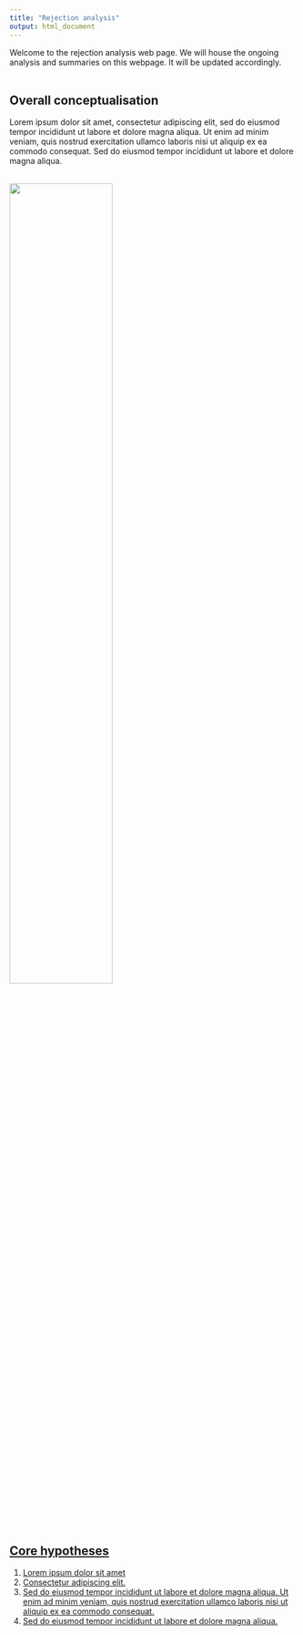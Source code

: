 ```yaml
---
title: "Rejection analysis"
output: html_document
---
```


Welcome to the rejection analysis web page. We will house the ongoing analysis and summaries on this webpage. It will be updated accordingly.
<br/><br/>

## Overall conceptualisation
Lorem ipsum dolor sit amet, consectetur adipiscing elit, sed do eiusmod tempor incididunt ut labore et dolore magna aliqua. Ut enim ad minim veniam, quis nostrud exercitation ullamco laboris nisi ut aliquip ex ea commodo consequat. Sed do eiusmod tempor incididunt ut labore et dolore magna aliqua.
<br/><br/>

<a href = "https://fmendez72.github.io/lidd/">
![](images/rejection_figure.png){width=60%}
<br/><br/>


## Core hypotheses
1. Lorem ipsum dolor sit amet  
2. Consectetur adipiscing elit. 
3. Sed do eiusmod tempor incididunt ut labore et dolore magna aliqua. Ut enim ad minim veniam, quis nostrud exercitation ullamco laboris nisi ut aliquip ex ea commodo consequat.  
4. Sed do eiusmod tempor incididunt ut labore et dolore magna aliqua.

<br/><br/>
